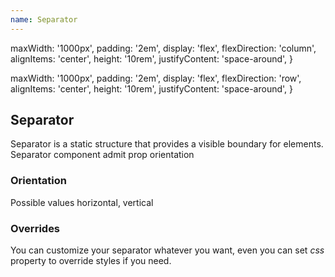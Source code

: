 ```yaml
---
name: Separator
---
```



  maxWidth: '1000px',
  padding: '2em',
  display: 'flex',
  flexDirection: 'column',
  alignItems: 'center',
  height: '10rem',
  justifyContent: 'space-around',
}

  maxWidth: '1000px',
  padding: '2em',
  display: 'flex',
  flexDirection: 'row',
  alignItems: 'center',
  height: '10rem',
  justifyContent: 'space-around',
}

<div />
<div>
  <H2 font="secondary">Separator</H2>
</div>

<Paragraph4>
  Separator is a static structure that provides a visible boundary for elements.
  Separator component admit prop orientation
</Paragraph4>

<div>
  <H3 font="secondary">Orientation</H3>
</div>

<Paragraph4>Possible values horizontal, vertical</Paragraph4>

<Playground>
  <div style={styles}>
    <Separator orientation="horizontal" />
    <Separator orientation="vertical" />
  </div>
</Playground>

<div>
  <H3 font="secondary">Overrides</H3>
</div>

<Paragraph4>
  You can customize your separator whatever you want, even you can set
  <i> css</i> property to override styles if you need.
</Paragraph4>

<Playground>
  <div style={horizontalStyles}>
    <Separator css={{ backgroundColor: 'green' }} size="medium" />
    <Separator orientation="horizontal" size="small" />
    <Separator size="small" css={{ backgroundColor: 'orange' }} size="medium" />
    <Separator
      orientation="horizontal"
      css={{ backgroundColor: 'black' }}
      size="small"
    />
  </div>
</Playground>
